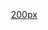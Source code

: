 <br>
<div style = "padding: 0.6em 1em 0em 2em;">
[[file:VisualEditor-logo.svg|200px]]
</div>
{{intro to tabs
| number   = 1
| title    = 啟動編輯器
| subtitle = 如何啟動編輯模式
}}
{{intro to tabs
| number   = 2
| title    = 工具列基礎
| subtitle = 供您任意使用的工具
}}
{{intro to tabs
| number   = 3
| title    = 內部與外部連結
| subtitle = 將頁面連結在一起
}}
{{intro to tabs
| number   = 4
| title    = 保存您的更改
| subtitle = 讓您的編輯成真
}}
{{intro to tabs
| number   = 5
| title    = 創建新條目
| subtitle = 草擬並建立頁面
}}
{{intro to tabs
| number   = 6
| title    = 總結
| subtitle = 回顧您學到的技巧
}}
<br />